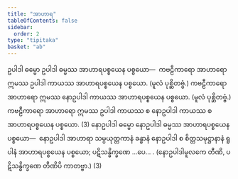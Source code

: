 ```yaml
---
title: "အာဟာရ"
tableOfContents: false
sidebar:
  order: 2
type: "tipitaka"
basket: "ab"
---
```



<DynamicBreadcrumb />

<Division number="403">

<Paragraph number="3340">
ဥပါဒါ ဓမ္မော ဥပါဒါ ဓမ္မဿ အာဟာရပစ္စယေန ပစ္စယော—  ကဗဠီကာရော အာဟာရော ဣမဿ ဥပါဒါ ကာယဿ အာဟာရပစ္စယေန ပစ္စယော. (မူလံ ပုစ္ဆိတဗ္ဗံ.) ကဗဠီကာရော အာဟာရော ဣမဿ နောဥပါဒါ ကာယဿ အာဟာရပစ္စယေန ပစ္စယော. (မူလံ ပုစ္ဆိတဗ္ဗံ.) ကဗဠီကာရော အာဟာရော ဣမဿ ဥပါဒါ ကာယဿ စ နောဥပါဒါ ကာယဿ စ အာဟာရပစ္စယေန ပစ္စယော. (3)
</Paragraph>

<Paragraph number="3341">
နောဥပါဒါ ဓမ္မော နောဥပါဒါ ဓမ္မဿ အာဟာရပစ္စယေန ပစ္စယော—  နောဥပါဒါ အာဟာရာ သမ္ပယုတ္တကာနံ ခန္ဓာနံ နောဥပါဒါ စ စိတ္တသမုဋ္ဌာနာနံ ရူပါနံ အာဟာရပစ္စယေန ပစ္စယော; ပဋိသန္ဓိက္ခဏေ …ပေ… . (နောဥပါဒါမူလကေ တီဏိ, ပဋိသန္ဓိက္ခဏေ တီဏိပိ ကာတဗ္ဗာ.) (3)
</Paragraph>
</Division>